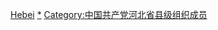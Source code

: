 [[Category:中國共產黨縣級組織領導人|Hebei]]
[[Category:中國共產黨河北省地方組織領導人|*]]
[[Category:中国共产党河北省县级组织成员|Category:中国共产党河北省县级组织成员]]